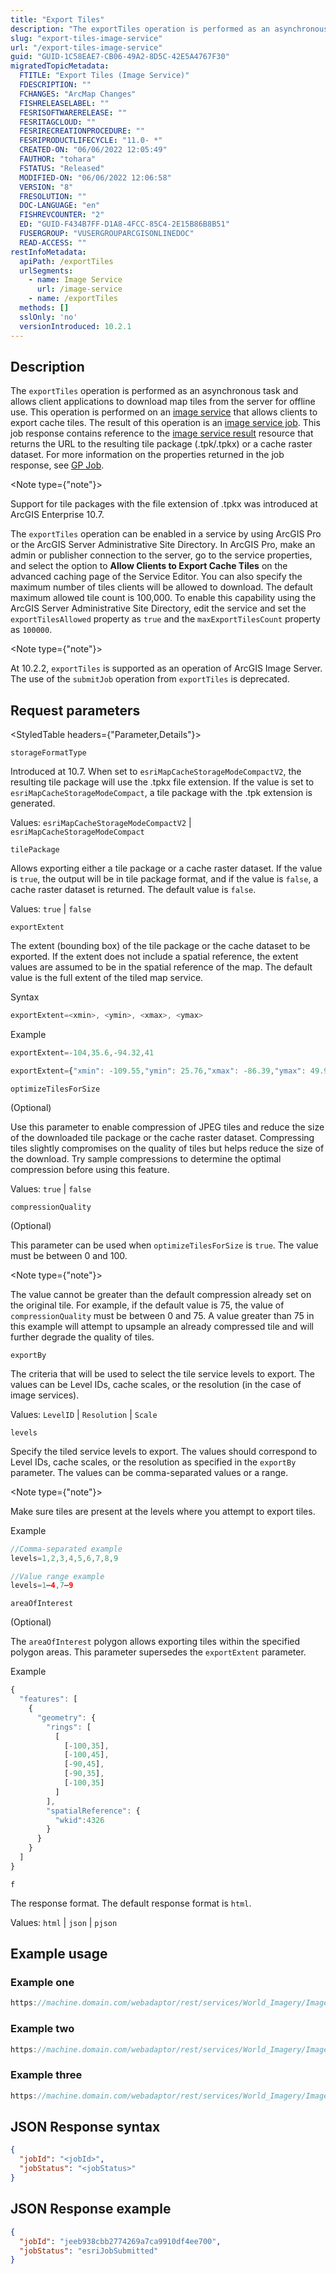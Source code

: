 ```yaml
---
title: "Export Tiles"
description: "The exportTiles operation is performed as an asynchronous task and allows client applications to download map tiles from the server for offline use."
slug: "export-tiles-image-service"
url: "/export-tiles-image-service"
guid: "GUID-1C58EAE7-CB06-49A2-8D5C-42E5A4767F30"
migratedTopicMetadata:
  FTITLE: "Export Tiles (Image Service)"
  FDESCRIPTION: ""
  FCHANGES: "ArcMap Changes"
  FISHRELEASELABEL: ""
  FESRISOFTWARERELEASE: ""
  FESRITAGCLOUD: ""
  FESRIRECREATIONPROCEDURE: ""
  FESRIPRODUCTLIFECYCLE: "11.0- *"
  CREATED-ON: "06/06/2022 12:05:49"
  FAUTHOR: "tohara"
  FSTATUS: "Released"
  MODIFIED-ON: "06/06/2022 12:06:58"
  VERSION: "8"
  FRESOLUTION: ""
  DOC-LANGUAGE: "en"
  FISHREVCOUNTER: "2"
  ED: "GUID-F434B7FF-D1A8-4FCC-85C4-2E15B86B8B51"
  FUSERGROUP: "VUSERGROUPARCGISONLINEDOC"
  READ-ACCESS: ""
restInfoMetadata:
  apiPath: /exportTiles
  urlSegments:
    - name: Image Service
      url: /image-service
    - name: /exportTiles
  methods: []
  sslOnly: 'no'
  versionIntroduced: 10.2.1
---
```


## Description

The `exportTiles` operation is performed as an asynchronous task and allows client applications to download map tiles from the server for offline use. This operation is performed on an [image service](/image-service) that allows clients to export cache tiles. The result of this operation is an [image service job](/image-service-job). This job response contains reference to the [image service result](/image-service-result) resource that returns the URL to the resulting tile package (.tpk/.tpkx) or a cache raster dataset. For more information on the properties returned in the job response, see [GP Job](/gp-job).

<Note type={"note"}>

Support for tile packages with the file extension of .tpkx was introduced at ArcGIS Enterprise 10.7.

</Note>

The `exportTiles` operation can be enabled in a service by using ArcGIS Pro or the ArcGIS Server Administrative Site Directory. In ArcGIS Pro, make an admin or publisher connection to the server, go to the service properties, and select the option to **Allow Clients to Export Cache Tiles** on the advanced caching page of the Service Editor. You can also specify the maximum number of tiles clients will be allowed to download. The default maximum allowed tile count is 100,000. To enable this capability using the ArcGIS Server Administrative Site Directory, edit the service and set the `exportTilesAllowed` property as `true` and the `maxExportTilesCount` property as `100000`.

<Note type={"note"}>

At 10.2.2, `exportTiles` is supported as an operation of ArcGIS Image Server. The use of the `submitJob` operation from `exportTiles` is deprecated.

</Note>

##  Request parameters

<StyledTable headers={"Parameter,Details"}>

<StyledTableRow>

<StyledTableCell cellStyle="markdown">

`storageFormatType` 

</StyledTableCell>

<StyledTableCell cellStyle="markdown">

Introduced at 10.7. When set to `esriMapCacheStorageModeCompactV2`, the resulting tile package will use the .tpkx file extension. If the value is set to `esriMapCacheStorageModeCompact`, a tile package with the .tpk extension is generated.

Values: `esriMapCacheStorageModeCompactV2` \| `esriMapCacheStorageModeCompact` 

</StyledTableCell>

</StyledTableRow>

<StyledTableRow>

<StyledTableCell cellStyle="markdown">

`tilePackage` 

</StyledTableCell>

<StyledTableCell cellStyle="markdown">

Allows exporting either a tile package or a cache raster dataset. If the value is `true`, the output will be in tile package format, and if the value is `false`, a cache raster dataset is returned. The default value is `false`.

Values: `true` \| `false` 

</StyledTableCell>

</StyledTableRow>

<StyledTableRow>

<StyledTableCell cellStyle="markdown">

`exportExtent` 

</StyledTableCell>

<StyledTableCell cellStyle="markdown">

The extent (bounding box) of the tile package or the cache dataset to be exported. If the extent does not include a spatial reference, the extent values are assumed to be in the spatial reference of the map. The default value is the full extent of the tiled map service.

Syntax

```javascript
exportExtent=<xmin>, <ymin>, <xmax>, <ymax>
```

 

Example

```javascript
exportExtent=-104,35.6,-94.32,41

exportExtent={"xmin": -109.55,"ymin": 25.76,"xmax": -86.39,"ymax": 49.94,"spatialReference": {"wkid": 4326}}

```

 

</StyledTableCell>

</StyledTableRow>

<StyledTableRow>

<StyledTableCell cellStyle="markdown">

`optimizeTilesForSize` 

(Optional) 

</StyledTableCell>

<StyledTableCell cellStyle="markdown">

Use this parameter to enable compression of JPEG tiles and reduce the size of the downloaded tile package or the cache raster dataset. Compressing tiles slightly compromises on the quality of tiles but helps reduce the size of the download. Try sample compressions to determine the optimal compression before using this feature.

Values: `true` \| `false` 

</StyledTableCell>

</StyledTableRow>

<StyledTableRow>

<StyledTableCell cellStyle="markdown">

`compressionQuality` 

(Optional) 

</StyledTableCell>

<StyledTableCell cellStyle="markdown">

This parameter can be used when `optimizeTilesForSize` is `true`. The value must be between 0 and 100.

<Note type={"note"}>

The value cannot be greater than the default compression already set on the original tile. For example, if the default value is 75, the value of `compressionQuality` must be between 0 and 75. A value greater than 75 in this example will attempt to upsample an already compressed tile and will further degrade the quality of tiles.

</Note>

</StyledTableCell>

</StyledTableRow>

<StyledTableRow>

<StyledTableCell cellStyle="markdown">

`exportBy` 

</StyledTableCell>

<StyledTableCell cellStyle="markdown">

The criteria that will be used to select the tile service levels to export. The values can be Level IDs, cache scales, or the resolution (in the case of image services).

Values: `LevelID` \| `Resolution` \| `Scale` 

</StyledTableCell>

</StyledTableRow>

<StyledTableRow>

<StyledTableCell cellStyle="markdown">

`levels` 

</StyledTableCell>

<StyledTableCell cellStyle="markdown">

Specify the tiled service levels to export. The values should correspond to Level IDs, cache scales, or the resolution as specified in the `exportBy` parameter. The values can be comma-separated values or a range.

<Note type={"note"}>

Make sure tiles are present at the levels where you attempt to export tiles.

</Note>

Example

```javascript
//Comma-separated example
levels=1,2,3,4,5,6,7,8,9

//Value range example
levels=1–4,7–9
```

 

</StyledTableCell>

</StyledTableRow>

<StyledTableRow>

<StyledTableCell cellStyle="markdown">

`areaOfInterest` 

(Optional)

</StyledTableCell>

<StyledTableCell cellStyle="markdown">

The `areaOfInterest` polygon allows exporting tiles within the specified polygon areas. This parameter supersedes the `exportExtent` parameter.

Example

```javascript
{
  "features": [
    {
      "geometry": {
        "rings": [
          [
            [-100,35],
            [-100,45],
            [-90,45],
            [-90,35],
            [-100,35]
          ]
        ],
        "spatialReference": {
          "wkid":4326
        }
      }
    }
  ]
}
```

 

</StyledTableCell>

</StyledTableRow>

<StyledTableRow>

<StyledTableCell cellStyle="markdown">

`f` 

</StyledTableCell>

<StyledTableCell cellStyle="markdown">

The response format. The default response format is `html`.

Values: `html` \| `json` \| `pjson` 

</StyledTableCell>

</StyledTableRow>

</StyledTable>

## Example usage

### Example one

```javascript
https://machine.domain.com/webadaptor/rest/services/World_Imagery/ImageServer/exportTiles?tilePackage=true&exportExtent=&optimizeTilesForSize=true&compressionQuality=90&exportBy=levelId&levels=0-7&areaOfInterest=&f=json
```

 

### Example two

```javascript
https://machine.domain.com/webadaptor/rest/services/World_Imagery/ImageServer/exportTiles?tilePackage=true&exportExtent=-13051380,4030276,-13037288,4041136&optimizeTilesForSize=true&compressionQuality=60&exportBy=levelId&levels=13-19&areaOfInterest=&f=json
```

 

### Example three

```javascript
https://machine.domain.com/webadaptor/rest/services/World_Imagery/ImageServer/exportTiles?tilePackage=true&exportExtent=&optimizeTilesForSize=true&compressionQuality=60&exportBy=levelId&levels=13-19&areaOfInterest={"features":[{"geometry":{"rings":[[[-100,35],[-100,45],[-90,45],[-90,35],[-100,35]]]}}]},"spatialReference":{"wkid":4326}}}]}&f=json
```

 

## JSON Response syntax

```json
{
  "jobId": "<jobId>",
  "jobStatus": "<jobStatus>"
}
```

 

## JSON Response example

```json
{
  "jobId": "jeeb938cbb2774269a7ca9910df4ee700",
  "jobStatus": "esriJobSubmitted"
}

```

 
